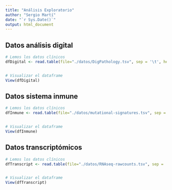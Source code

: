 ```yaml
---
title: "Análisis Exploratorio"
author: "Sergio Martí"
date: "`r Sys.Date()`"
output: html_document
---
```


## Datos análisis digital

```r
# Lemos los datos clínicos
dfDigital <- read.table(file="./datos/DigPathology.tsv", sep = '\t', header = TRUE)


# Visualizar el dataframe
View(dfDigital)
```

## Datos sistema inmune

```r
# Lemos los datos clínicos
dfInmune <- read.table(file="./datos/mutational-signatures.tsv", sep = '\t', header = TRUE)


# Visualizar el dataframe
View(dfInmune)
```

## Datos transcriptómicos

```r
# Lemos los datos clínicos
dfTranscript <- read.table(file="./datos/RNAseq-rawcounts.tsv", sep = '\t', header = TRUE)


# Visualizar el dataframe
View(dfTranscript)
```